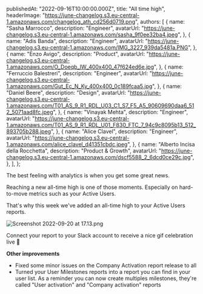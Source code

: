 
  publishedAt: "2022-09-16T10:00:00.000Z",
  title: "All time high",
  headerImage:
    "https://june-changelog.s3.eu-central-1.amazonaws.com/changelog_ath_cd256d0719.png",
  authors: [
    {
      name: "Sasha Marrocco",
      description: "Engineer",
      avatarUrl:
        "https://june-changelog.s3.eu-central-1.amazonaws.com/sasha_9f0ee32ba4.jpeg",
    },
    {
      name: "Adis Banda",
      description: "Engineer",
      avatarUrl:
        "https://june-changelog.s3.eu-central-1.amazonaws.com/IMG_3227_939da5481a.PNG",
    },
    {
      name: "Enzo Avigo",
      description: "Product",
      avatarUrl:
        "https://june-changelog.s3.eu-central-1.amazonaws.com/O_Doeqb_IW_400x400_47f624ed6e.jpg",
    },
    {
      name: "Ferruccio Balestreri",
      description: "Engineer",
      avatarUrl:
        "https://june-changelog.s3.eu-central-1.amazonaws.com/Gut_Ec_N_Ky_400x400_0c189fcaa5.jpg",
    },
    {
      name: "Daniel Beere",
      description: "Design",
      avatarUrl:
        "https://june-changelog.s3.eu-central-1.amazonaws.com/T01_AS_9_R1_RDL_U03_C1_S7_F5_A5_90609690daa6_512_5071aad8fc.jpeg",
    },
    {
      name: "Vinayak Mehta",
      description: "Engineer",
      avatarUrl:
        "https://june-changelog.s3.eu-central-1.amazonaws.com/T01_AS_9_R1_RDL_U01_F830_FTC_7_94c9c8095b13_512_893705b288.jpeg",
    },
    {
      name: "Alice Clavel",
      description: "Engineer",
      avatarUrl:
        "https://june-changelog.s3.eu-central-1.amazonaws.com/alice_clavel_d41351cbdc.jpeg",
    },
    {
      name: "Alberto Incisa della Rocchetta",
      description: "Product & Growth",
      avatarUrl:
        "https://june-changelog.s3.eu-central-1.amazonaws.com/dscf5588_2_6dcd0ce29c.jpg",
    },
  ],
};

The best feeling with analytics is when you get some great news.

Reaching a new all-time high is one of those moments. Especially on hard-to-move metrics such as your Active Users.

That's why this week we've added an all-time high to your Active Users reports.

![Screenshot 2022-09-20 at 17.13.png](https://june-changelog.s3.eu-central-1.amazonaws.com/Screenshot_2022_09_20_at_17_13_f14fe6a5ab.png)

Connect your report to your Slack account to receive a nice gif celebration live 🎉

**Other improvements**

- Fixed some minor issues on the Company Activation report release to all
- Turned your User Milestones reports into a report you can find in your user list. As a reminder you can now create multiples milestones, they're called "User activation" and "Company activation" reports

